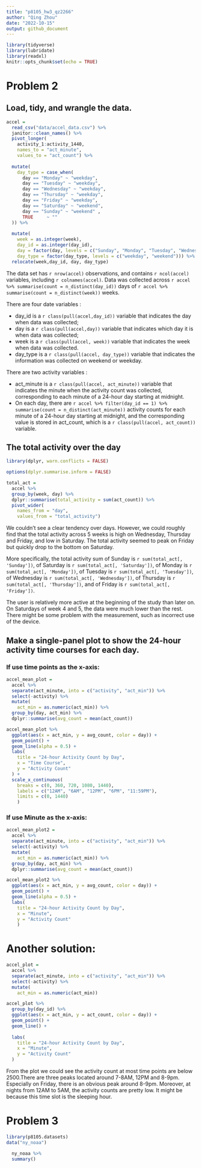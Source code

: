 ```yaml
---
title: "p8105_hw3_qz2266"
author: "Qing Zhou"
date: "2022-10-15"
output: github_document
---
```



```r
library(tidyverse)
library(lubridate)
library(readxl)
knitr::opts_chunk$set(echo = TRUE)
```

# Problem 2

## Load, tidy, and wrangle the data. 

```r
accel = 
  read_csv("data/accel_data.csv") %>%
  janitor::clean_names() %>%
  pivot_longer(
    activity_1:activity_1440,
    names_to = "act_minute",
    values_to = "act_count") %>%
 
  mutate(
    day_type = case_when(
      day == "Monday" ~ "weekday",
      day == "Tuesday" ~ "weekday",
      day == "Wednesday" ~ "weekday",
      day == "Thursday" ~ "weekday",
      day == "Friday" ~ "weekday",
      day == "Saturday" ~ "weekend",
      day == "Sunday" ~ "weekend" ,
      TRUE     ~ ""
  )) %>%
  
  mutate(
    week = as.integer(week),
    day_id = as.integer(day_id),
    day = factor(day, levels = c("Sunday", "Monday", "Tuesday", "Wednesday", "Thursday", "Friday", "Saturday")),
    day_type = factor(day_type, levels = c("weekday", "weekend"))) %>% 
  relocate(week,day_id, day, day_type)
```


The data set has `r nrow(accel)` observations, and contains `r ncol(accel)` variables, including `r colnames(accel)`. Data was collected across `r accel %>% summarise(count = n_distinct(day_id))` days of `r accel %>% summarise(count = n_distinct(week))` weeks.

There are four date variables :  

* day_id is a `r class(pull(accel,day_id))` variable that indicates the day when data was collected;
* day is a `r class(pull(accel,day))` variable  that indicates which day it is when data was collected;
* week is a `r class(pull(accel, week))` variable that indicates the week when data was collected.
* day_type is a `r class(pull(accel, day_type))` variable that indicates the information was collected on weekend or weekday.

There are two activity variables :

* act_minute is a `r class(pull(accel, act_minute))` variable that indicates the minute when the activity count was collected, corresponding to each minute of a 24-hour day starting at midnight.
* On each day, there are `r accel %>% filter(day_id == 1) %>% summarise(count = n_distinct(act_minute))` activity counts for each minute of a 24-hour day starting at midnight, and the corresponding value is stored in act_count, which is a `r class(pull(accel, act_count))` variable.

## The total activity over the day


```r
library(dplyr, warn.conflicts = FALSE)

options(dplyr.summarise.inform = FALSE)

total_act =
  accel %>%
  group_by(week, day) %>%
  dplyr::summarise(total_activity = sum(act_count)) %>% 
  pivot_wider(
    names_from = "day", 
    values_from = "total_activity")

```


We couldn't see a clear tendency over days. However, we could roughly find that the total activity across 5 weeks is high on Wednesday, Thursday and Friday, and low in Saturday. The total activity seemed to peak on Friday but quickly drop to the bottom on Saturday.  

More specifically, the total activity sum of Sunday is `r sum(total_act[, 'Sunday'])`, of Saturday is `r sum(total_act[, 'Saturday'])`, of Monday is `r sum(total_act[, 'Monday'])`, of Tuesday is `r sum(total_act[, 'Tuesday'])`, of Wednesday is `r sum(total_act[, 'Wednesday'])`, of Thursday is `r sum(total_act[, 'Thursday'])`, and of Friday is `r sum(total_act[, 'Friday'])`.

The user is relatively more active at the beginning of the study than later on. On Saturdays of week 4 and 5, the data were much lower than the rest. There might be some problem with the measurement, such as incorrect use of the device. 

## Make a single-panel plot to show the 24-hour activity time courses for each day.

### If use time points as the x-axis:
```r
accel_mean_plot = 
  accel %>%
  separate(act_minute, into = c("activity", "act_min")) %>%
  select(-activity) %>%
  mutate(
    act_min = as.numeric(act_min)) %>%
  group_by(day, act_min) %>% 
  dplyr::summarise(avg_count = mean(act_count))

accel_mean_plot %>%
  ggplot(aes(x = act_min, y = avg_count, color = day)) + 
  geom_point() +
  geom_line(alpha = 0.5) +
  labs(
    title = "24-hour Activity Count by Day",
    x = "Time Course",
    y = "Activity Count"
  ) + 
  scale_x_continuous(
    breaks = c(0, 360, 720, 1080, 1440), 
    labels = c("12AM", "6AM", "12PM", "6PM", "11:59PM"),
    limits = c(0, 1440)
    )
```

### If use Minute as the x-axis:
```r
accel_mean_plot2 = 
  accel %>%
  separate(act_minute, into = c("activity", "act_min")) %>%
  select(-activity) %>%
  mutate(
    act_min = as.numeric(act_min)) %>%
  group_by(day, act_min) %>% 
  dplyr::summarise(avg_count = mean(act_count))

accel_mean_plot2 %>%
  ggplot(aes(x = act_min, y = avg_count, color = day)) + 
  geom_point() +
  geom_line(alpha = 0.5) +
  labs(
    title = "24-hour Activity Count by Day",
    x = "Minute",
    y = "Activity Count"
    )
```

# Another solution:

```r
accel_plot = 
  accel %>%
  separate(act_minute, into = c("activity", "act_min")) %>%
  select(-activity) %>%
  mutate(
    act_min = as.numeric(act_min))

accel_plot %>%
  group_by(day_id) %>%
  ggplot(aes(x = act_min, y = act_count, color = day)) +
  geom_point() +
  geom_line() +
  
  labs(
    title = "24-hour Activity Count by Day",
    x = "Minute",
    y = "Activity Count"
  )
```

From the plot we could see the activity count at most time points are below 2500.There are three peaks located around 7-8AM, 12PM and 8-9pm. Especially on Friday, there is an obvious peak around 8-9pm. Moreover, at nights from 12AM to 5AM, the activity counts are pretty low. It might be because this time slot is the sleeping hour.

# Problem 3

```r
library(p8105.datasets)
data("ny_noaa")
```

```r
  ny_noaa %>%
  summary() 
```